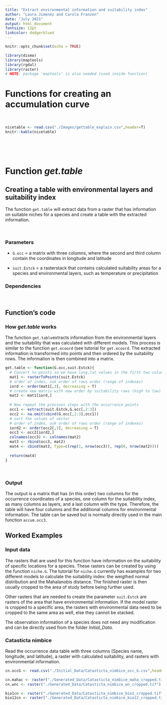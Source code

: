 ```yaml
---
title: "Extract environmental information and suitability index"
author: "Laura Jimenéz and Carola Franzen"
date: "July 2021"
output: html_document
fontsize: 12pt
linkcolor: dodgerblue4
---
```


```r
knitr::opts_chunk$set(echo = TRUE)

library(dismo)
library(maptools)
library(rgdal)
library(raster)
# NOTE: package 'maptools' is also needed (used inside function)
```

# Functions for creating an accumulation curve
\

```r
nicetable <- read.csv("./Images/gettable_explain.csv",header=T)
knitr::kable(nicetable)
```
\

\


# Function *get.table*

## Creating a table with environmental layers and suitability index

The function `get.table` will extract data from a raster that has information on suitable niches for a species and create a table with the extracted information.
\

\

### Parameters

* `G.occ` = a matrix with three columns, where the second and third column contain the coordinates in longitude and latitude
\

* `suit.Estck` = a rasterstack that contains calculated suitability areas for a species and environmental layers, such as temperature or precipitation
\

### Dependencies

\

## Function's code

### How *get.table* works

The function `get.table`extracts information from the environmental layers and the suitability that was calculated with different models. This process is similar to the function `get.ecoord` (see tutorial for `get.ecoord`. The extracted information is transformed into points and then ordered by the suitability rows. The information is then combined into a matrix.

```r
get.table <- function(G.occ,suit.Estck){
  # Convert to points so we have long,lat values in the first two columns
  mat1 <- rasterToPoints(suit.Estck)
  # order of index, ask order of rows order (range of indexes)
  iord <- order(mat1[,3], decreasing = T)
  # create new matrix with new order by suitability rows (high to low)
  mat2 <- mat1[iord,]
  
  # Now repeat the previous steps with the occurrence points
  occ1 <- extract(suit.Estck,G.occ[,2:3])
  occ2 <- na.omit(cbind(G.occ[,2:3],occ1))
  # sort the values of vector
  # order of index, ask order of rows order (range of indexes)
  iord2 <- order(occ2[,3], decreasing = T) 
  occ3 <- occ2[iord2,]
  colnames(occ3) <- colnames(mat2)
  mat3 <- rbind(occ3, mat2)
  mat4 <- cbind(mat3, Type=c(rep(1, nrow(occ3)), rep(0, nrow(mat2))))
  
  return(mat4)
}

```
\

### Output
The output is a matrix that has (in this order) two columns for the occurrence coordinates of a species, one column for the suitability index, as many columns as layers, and a last column with the type. Therefore, the table will have four columns and the additional columns for environmental information. The table can be saved but is normally directly used in the main function `accum.occ3`.
\

## Worked Examples

### Input data

The rasters that are used for this function have information on the suitability of specific locations for a species. These rasters can be created by using the function `niche.G`. The tutorial for `niche.G` currently has examples for two different models to calculate the suitability index: the weigthed normal distribution and the Mahalanobis distance. The finished raster is then usually cropped to the area of study before being further used.

Other rasters that are needed to create the parameter `suit.Estck` are rasters of the area that have environmental information. If the model raster is cropped to a specific area, the rasters with environmental data need to be cropped to the same area as well, else they cannot be stacked.

The observation information of a species does not need any modification and can be directly used from the folder *Initial_Data*.
\

### Catasticta nimbice

Read the occurrence data table with three columns (Species name, longitude, and latitude), a raster with calculated suitability, and rasters with environmental information.
```r
cn.occG <- read.csv("./Initial_Data/Catasticta_nimbice_occ_G.csv",header=T)

cn.mahac <- raster("./Generated_Data/Catasticta_nimbice_maha_cropped.tif")
cn.wnc <- raster("./Generated_Data/Catasticta_nimbice_wn_cropped.tif")

bio1cn <- raster("./Generated_Data/Catasticta_nimbice_bio1_cropped.tif")
bio12cn <- raster("./Generated_Data/Catasticta_nimbice_bio12_cropped.tif")
```
\

